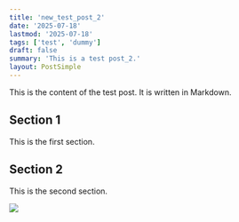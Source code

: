 ```yaml
---
title: 'new_test_post_2'
date: '2025-07-18'
lastmod: '2025-07-18'
tags: ['test', 'dummy']
draft: false
summary: 'This is a test post_2.'
layout: PostSimple
---
```


This is the content of the test post. It is written in Markdown.

## Section 1

This is the first section.

## Section 2

This is the second section.

![](/static/images/two-app/1.png)